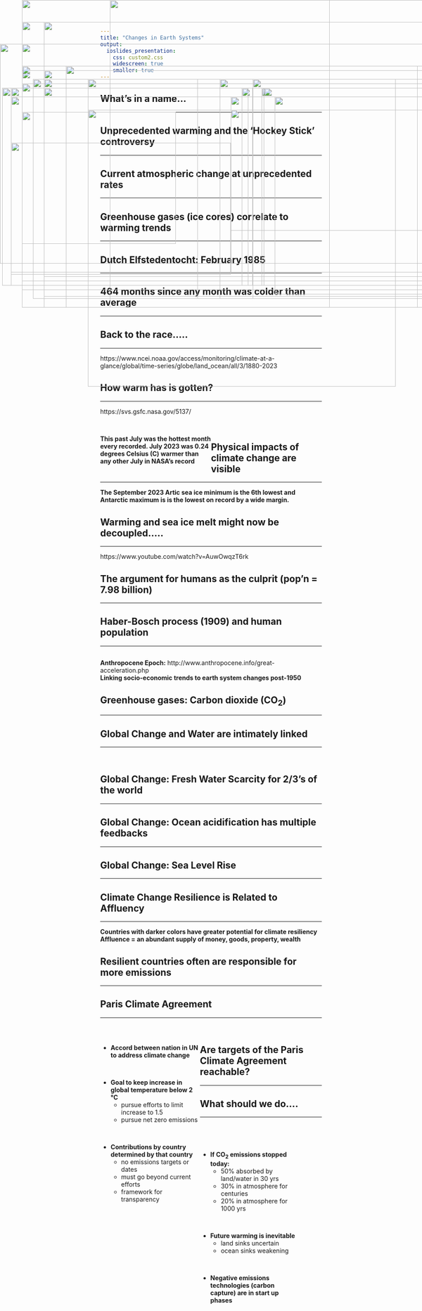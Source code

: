 ```yaml
---
title: "Changes in Earth Systems"
output: 
  ioslides_presentation:
    css: custom2.css
    widescreen: true
    smaller: true
---
```


## What's in a name...
<hr>

<IMG STYLE="position:absolute; TOP:200px; LEFT:25px; WIDTH:550px; HEIGHT:450px" SRC="images/climatesick.png">

<IMG STYLE="position:absolute; TOP:200px; LEFT:595px; WIDTH:500px; HEIGHT:450px" SRC="images/words.jpg">

## Unprecedented warming and the 'Hockey Stick' controversy
<hr>

<IMG STYLE="position:absolute; TOP:180px; LEFT:100px; WIDTH:850px; HEIGHT:500px" SRC="images/hockeystick.gif">

## Current atmospheric change at unprecedented rates
<hr>

<IMG STYLE="position:absolute; TOP:180px; LEFT:100px; WIDTH:900px; HEIGHT:450px" SRC="images/CO2_history.jpg">

## Greenhouse gases (ice cores) correlate to warming trends
<hr>

<IMG STYLE="position:absolute; TOP:160px; LEFT:50px; WIDTH:1000px; HEIGHT:500px" SRC="images/icecores3.jpg">

## 

<IMG STYLE="position:absolute; TOP:0px; LEFT:50px; WIDTH:1000px; HEIGHT:700px" SRC="images/ggereview.png">

## Dutch Elfstedentocht: February 1985
<hr>

<IMG STYLE="position:absolute; TOP:180px; LEFT:75px; WIDTH:375px; HEIGHT:500px" SRC="images/icerace1985.jpg">

<IMG STYLE="position:absolute; TOP:180px; LEFT:575px; WIDTH:500px; HEIGHT:500px" SRC="images/Elfstedentocht-1997.gif">

## 464 months since any month was colder than average
<hr>

<IMG STYLE="position:absolute; TOP:160px; LEFT:100px; WIDTH:900px; HEIGHT:500px" SRC="images/anamoly2023.png">

## Back to the race.....
<hr>

https://www.ncei.noaa.gov/access/monitoring/climate-at-a-glance/global/time-series/globe/land_ocean/all/3/1880-2023

<IMG STYLE="position:absolute; TOP:250px; LEFT:200px; WIDTH:700px; HEIGHT:400px" SRC="images/1997.png">

## How warm has is gotten?
<hr>

https://svs.gsfc.nasa.gov/5137/

<br/>
<div style="float: left; width: 50%;">

**This past July was the hottest month every recorded. July 2023 was 0.24 degrees Celsius (C) warmer than any other July in NASA’s record**

</div>

<IMG STYLE="position:absolute; TOP:200px; LEFT:550px; WIDTH:450px; HEIGHT:450px" SRC="images/florida100.png">

<IMG STYLE="position:absolute; TOP:325px; LEFT:25px; WIDTH:500px; HEIGHT:300px" SRC="images/2023climate.png">

## Physical impacts of climate change are visible
<hr>
**The September 2023 Artic sea ice minimum is the 6th lowest and Antarctic maximum is is the lowest on record by a wide margin.**

<IMG STYLE="position:absolute; TOP:220px; LEFT:25px; WIDTH:550px; HEIGHT:400px" SRC="images/seaice2023.png">

<IMG STYLE="position:absolute; TOP:220px; LEFT:625px; WIDTH:400px; HEIGHT:450px" SRC="images/currentice.png">

<!-- <IMG STYLE="position:absolute; TOP:240px; LEFT:555px; WIDTH:520px; HEIGHT:300x" SRC="images/seaiceextent.png"> -->

## Warming and sea ice melt might now be decoupled.....
<hr>
https://www.youtube.com/watch?v=AuwOwqzT6rk

<IMG STYLE="position:absolute; TOP:200px; LEFT:100px; WIDTH:900px; HEIGHT:475px" SRC="images/artictemp.png">

## The argument for humans as the culprit (pop'n = 7.98 billion)
<hr>

<IMG STYLE="position:absolute; TOP:150px; LEFT:50px; WIDTH:1000px; HEIGHT:500px" SRC="images/agri.jpg">

## Haber-Bosch process (1909) and human population
<hr>

<IMG STYLE="position:absolute; TOP:255px; LEFT:50px; WIDTH:350px; HEIGHT:300px" SRC="images/haber2.jpg">

<IMG STYLE="position:absolute; TOP:180px; LEFT:500px; WIDTH:500px; HEIGHT:500px" SRC="images/nitrohaber.png">

## 
**Anthropocene Epoch:** http://www.anthropocene.info/great-acceleration.php
<br/>
**Linking socio-economic trends to earth system changes post-1950**

<IMG STYLE="position:absolute; TOP:150px; LEFT:150px; WIDTH:800px; HEIGHT:550px" SRC="images/acceleration3.png">


##

<IMG STYLE="position:absolute; TOP:50px; LEFT:100px; WIDTH:900px; HEIGHT:600px" SRC="images/climate-people.png">

## Greenhouse gases: Carbon dioxide (CO~2~)
<hr>

<IMG STYLE="position:absolute; TOP:200px; LEFT:100px; WIDTH:900px; HEIGHT:400px" SRC="images/co2emissions.png">

## 

<IMG STYLE="position:absolute; TOP:100px; LEFT:0px; WIDTH:1100px; HEIGHT:500px" SRC="images/co2emissions_now.png">

<!-- ##  -->

<!-- <IMG STYLE="position:absolute; TOP:75px; LEFT:100px; WIDTH:900px; HEIGHT:550px" SRC="images/methane.png"> -->

## Global Change and Water are intimately linked
<hr>
<br/>

<IMG STYLE="position:absolute; TOP:180px; LEFT:200px; WIDTH:700px; HEIGHT:500x" SRC="images/wv_feedback.gif">
 
## Global Change: Fresh Water Scarcity for 2/3's of the world
<hr>

<IMG STYLE="position:absolute; TOP:190px; LEFT:50px; WIDTH:1000px; HEIGHT:450px" SRC="images/waterstress2.png">

<!-- ## Groundwater now supports 40% of modern agriculture -->
<!-- <hr> -->

<!-- <IMG STYLE="position:absolute; TOP:225px; LEFT:15px; WIDTH:400px; HEIGHT:400px" SRC="images/fossilwater2.png"> -->

<!-- <IMG STYLE="position:absolute; TOP:275px; LEFT:450px; WIDTH:600px; HEIGHT:300px" SRC="images/groundwater.jpg"> -->

## Global Change: Ocean acidification has multiple feedbacks
<hr>

<IMG STYLE="position:absolute; TOP:220px; LEFT:25px; WIDTH:550px; HEIGHT:400px" SRC="images/oceanph.png">

<IMG STYLE="position:absolute; TOP:220px; LEFT:625px; WIDTH:400px; HEIGHT:400px" SRC="images/oceanshell.jpg">

## Global Change: Sea Level Rise
<hr>

<IMG STYLE="position:absolute; TOP:200px; LEFT:5px; WIDTH:560px; HEIGHT:450px" SRC="images/searise.png">

<IMG STYLE="position:absolute; TOP:200px; LEFT:600px; WIDTH:450px; HEIGHT:450px" SRC="images/sealevel2.png">

<!-- ## Global Change: Greener Earth? -->
<!-- <hr> -->

<!-- <IMG STYLE="position:absolute; TOP:180px; LEFT:150px; WIDTH:800px; HEIGHT:500px" SRC="images/leafarea.jpg"> -->

<!-- ## Global Change: Homogenization (Journal Club) -->
<!-- <hr> -->

<!-- <IMG STYLE="position:absolute; TOP:160px; LEFT:150px; WIDTH:800px; HEIGHT:500px" SRC="images/extinction4.jpg">  -->

## 

<IMG STYLE="position:absolute; TOP:50px; LEFT:50px; WIDTH:1000px; HEIGHT:600px" SRC="images/climatepeople.jpg">


## 

<IMG STYLE="position:absolute; TOP:50px; LEFT:50px; WIDTH:1000px; HEIGHT:600px" SRC="images/socialimpacts.png">

## Climate Change Resilience is Related to Affluency
<hr>
**Countries with darker colors have greater potential for climate resiliency**
<br/>
**Affluence = an abundant supply of money, goods, property, wealth**

<IMG STYLE="position:absolute; TOP:200px; LEFT:100px; WIDTH:900px; HEIGHT:500px" SRC="images/climateresilient.png">

## Resilient countries often are responsible for more emissions
<hr>

<IMG STYLE="position:absolute; TOP:180px; LEFT:100px; WIDTH:900px; HEIGHT:500px" SRC="images/cop1.png">

## Paris Climate Agreement
<hr>
<br/>

<div style="float: left; width: 45%;">

* **Accord between nation in UN to address climate change**

<br/>

* **Goal to keep increase in global temperature below 2 °C**
    + pursue efforts to limit increase to 1.5
    + pursue net zero emissions
    
<br/>

* **Contributions by country determined by that country**
    + no emissions targets or dates
    + must go beyond current efforts
    + framework for transparency

</div>

<IMG STYLE="position:absolute; TOP:220px; LEFT:525px; WIDTH:550px; HEIGHT:400px" SRC="images/pga3.jpg">

## Are targets of the Paris Climate Agreement reachable?
<hr>

<IMG STYLE="position:absolute; TOP:200px; LEFT:100px; WIDTH:900px; HEIGHT:450px" SRC="images/greenline.jpg">

##

<IMG STYLE="position:absolute; TOP:0px; LEFT:250px; WIDTH:500px; HEIGHT:700px" SRC="images/cop2.png">

##

<IMG STYLE="position:absolute; TOP:100px; LEFT:50px; WIDTH:1000px; HEIGHT:550px" SRC="images/cop3.png">

## What should we do....
<hr>
<br/>
<br/>

<div style="float: left; width: 45%;">

* **If CO~2~ emissions stopped today:**
    + 50% absorbed by land/water in 30 yrs
    + 30% in atmosphere for centuries
    + 20% in atmosphere for 1000 yrs

<br/>

* **Future warming is inevitable**
    + land sinks uncertain
    + ocean sinks weakening

<br/>

* **Negative emissions technologies (carbon capture) are in start up phases**

</div>

<IMG STYLE="position:absolute; TOP:250px; LEFT:525px; WIDTH:525px; HEIGHT:275px" SRC="images/nasa.png">

<!-- ## What should you do (Journal Club) -->
<!-- <hr> -->

<!-- <IMG STYLE="position:absolute; TOP:200px; LEFT:50px; WIDTH:780px; HEIGHT:430px" SRC="images/cow.jpg"> -->

<!-- <IMG STYLE="position:absolute; TOP:325px; LEFT:850px; WIDTH:200px; HEIGHT:200px" SRC="images/foot.jpg"> -->
